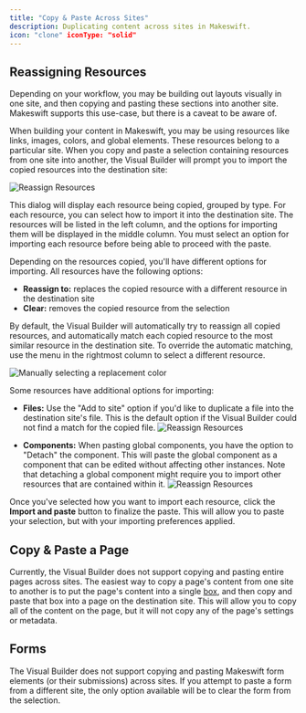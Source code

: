 ```yaml
---
title: "Copy & Paste Across Sites"
description: Duplicating content across sites in Makeswift.
icon: "clone" iconType: "solid"
---
```


## Reassigning Resources

Depending on your workflow, you may be building out layouts visually in one site, and then copying and pasting these sections into another site. Makeswift supports this use-case, but there is a caveat to be aware of.

When building your content in Makeswift, you may be using resources like links, images, colors, and global elements. These resources belong to a particular site. When you copy and paste a selection containing resources from one site
into another, the Visual Builder will prompt you to import the copied resources into the destination site:

![Reassign Resources](/images/builder/cross-site-paste/dialog.png)

This dialog will display each resource being copied, grouped by type. For each resource, you can select how to import it into the destination site. The resources will be listed in the left column, and the options for importing them will be displayed in the middle column.
You must select an option for importing each resource before being able to proceed with the paste.

Depending on the resources copied, you'll have different options for importing. All resources have the following options:

- **Reassign to:** replaces the copied resource with a different resource in the destination site
- **Clear:** removes the copied resource from the selection

By default, the Visual Builder will automatically try to reassign all copied resources, and automatically match each copied resource to the most similar resource in the destination site.
To override the automatic matching, use the menu in the rightmost column to select a different resource.

![Manually selecting a replacement color](/images/builder/cross-site-paste/reassign-resource.png)

Some resources have additional options for importing:

- **Files:** Use the "Add to site" option if you'd like to duplicate a file into the destination site's file. This is the default option if the Visual Builder could not find a match for the copied file.
  ![Reassign Resources](/images/builder/cross-site-paste/file-add-to-site.png)

- **Components:** When pasting global components, you have the option to "Detach" the component. This will paste the global component as a component that can be edited without affecting other instances.
  Note that detaching a global component might require you to import other resources that are contained within it.
  ![Reassign Resources](/images/builder/cross-site-paste/global-component-detach.png)

Once you've selected how you want to import each resource, click the **Import and paste** button to finalize the paste. This will allow you to paste your selection, but with your importing preferences applied.

## Copy & Paste a Page

Currently, the Visual Builder does not support copying and pasting entire pages across sites. The easiest way to copy a page's content from one site to another is to put the page's content into a single 
[box](/product/components#box), and then copy and paste that box into a page on the destination site. This will allow you to copy all of the content on the page, but it will not copy any of the page's settings or metadata.

## Forms

The Visual Builder does not support copying and pasting Makeswift form elements (or their submissions) across sites. If you attempt to paste a form from a different site, the only option available will be to clear the form from the selection.